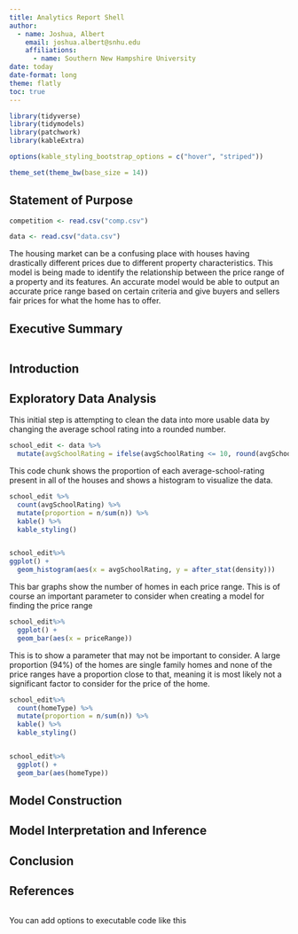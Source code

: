 ```yaml
---
title: Analytics Report Shell
author: 
  - name: Joshua, Albert
    email: joshua.albert@snhu.edu
    affiliations: 
      - name: Southern New Hampshire University
date: today
date-format: long
theme: flatly
toc: true
---
```


```r
library(tidyverse)
library(tidymodels)
library(patchwork)
library(kableExtra)

options(kable_styling_bootstrap_options = c("hover", "striped"))

theme_set(theme_bw(base_size = 14))
```

## Statement of Purpose
```r
competition <- read.csv("comp.csv")

data <- read.csv("data.csv")

```
The housing market can be a confusing place with houses having drastically different prices due to different property characteristics. This model is being made to identify the relationship between the price range of a property and its features. An accurate model would be able to output an accurate price range based on certain criteria and give buyers and sellers fair prices for what the home has to offer.


## Executive Summary
```r
  
```



## Introduction



## Exploratory Data Analysis


This initial step is attempting to clean the data into more usable data by changing the average school rating into a rounded number.
```r
school_edit <- data %>%
  mutate(avgSchoolRating = ifelse(avgSchoolRating <= 10, round(avgSchoolRating,0), round(avgSchoolRating, 1)))

```

This code chunk shows the proportion of each average-school-rating present in all of the houses and shows a histogram to visualize the data.
```r
school_edit %>%
  count(avgSchoolRating) %>%
  mutate(proportion = n/sum(n)) %>%
  kable() %>%
  kable_styling()


school_edit%>%
ggplot() +
  geom_histogram(aes(x = avgSchoolRating, y = after_stat(density))) 

```

This bar graphs show the number of homes in each price range. This is of course an important parameter to consider when creating a model for finding the price range 
```r

school_edit%>%
  ggplot() +
  geom_bar(aes(x = priceRange))

```
This is to show a parameter that may not be important to consider. A large proportion (94%) of the homes are single family homes and none of the price ranges have a proportion close to that, meaning it is most likely not a significant factor to consider for the price of the home.
```r

school_edit%>%
  count(homeType) %>%
  mutate(proportion = n/sum(n)) %>%
  kable() %>%
  kable_styling()


school_edit%>%
  ggplot() +
  geom_bar(aes(homeType))


```




## Model Construction



## Model Interpretation and Inference



## Conclusion



## References
```r



```

You can add options to executable code like this

```r


```


